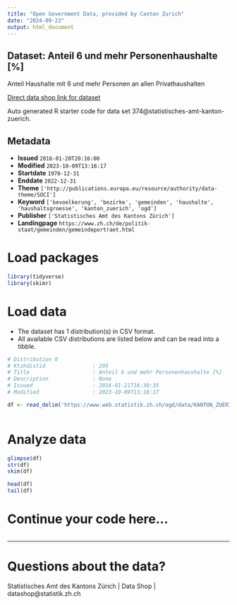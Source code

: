 ```yaml
---
title: "Open Government Data, provided by Canton Zurich"
date: "2024-09-23"
output: html_document
---
```


## Dataset: Anteil 6 und mehr Personenhaushalte [%]

Anteil Haushalte mit 6 und mehr Personen an allen Privathaushalten

[Direct data shop link for dataset](https://www.zh.ch/de/politik-staat/statistik-daten/datenkatalog.html#/datasets/374@statistisches-amt-kanton-zuerich)

Auto generated R starter code for data set 374@statistisches-amt-kanton-zuerich.

## Metadata

- **Issued** `2016-01-20T20:16:00`
- **Modified** `2023-10-09T13:16:17`
- **Startdate** `1970-12-31`
- **Enddate** `2022-12-31`
- **Theme** `['http://publications.europa.eu/resource/authority/data-theme/SOCI']`
- **Keyword** `['bevoelkerung', 'bezirke', 'gemeinden', 'haushalte', 'haushaltsgroesse', 'kanton_zuerich', 'ogd']`
- **Publisher** `['Statistisches Amt des Kantons Zürich']`
- **Landingpage** `https://www.zh.ch/de/politik-staat/gemeinden/gemeindeportraet.html`


# Load packages

```r

library(tidyverse)
library(skimr)

```

# Load data

-   The dataset has 1 distribution(s) in CSV format.
-   All available CSV distributions are listed below and can be read into a tibble.

```r

# Distribution 0
# Ktzhdistid               : 295
# Title                    : Anteil 6 und mehr Personenhaushalte [%]
# Description              : None
# Issued                   : 2016-01-21T16:30:35
# Modified                 : 2023-10-09T13:16:17

df <- read_delim('https://www.web.statistik.zh.ch/ogd/data/KANTON_ZUERICH_498.csv')



```

# Analyze data

```r

glimpse(df)
str(df)
skim(df)

head(df)
tail(df)

```

# Continue your code here...

```r

```

------------------------------------------------------------------------

# Questions about the data?

Statistisches Amt des Kantons Zürich | Data Shop | datashop@statistik.zh.ch
